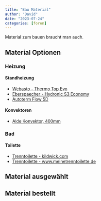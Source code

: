```yaml
---
title: "Bau Material"
author: "David"
date: "2023-07-24"
categories: [foren]
---
```


Material zum bauen braucht man auch.

<!--
add a link with: '[](){target="_blank"}'
-->

## Material Optionen

### Heizung

#### Standheizung
- [Webasto - Thermo Top Evo](https://www.webasto-comfort.com/de-de/produktuebersicht/product/show/thermo-top-evo/){target="_blank"}
- [Eberspaecher - Hydronic S3 Economy](https://www.eberspaecher-motorhomes.com/de/de/standheizungen/hydronic){target="_blank"}
- [Autoterm Flow 5D](https://www.autoterm24.de/Binar_5S_12_Diesel){target="_blank"}

#### Konvektoren
- [Alde Konvektor, 400mm](https://www.campingwagner.de/product_info.php?info=p20186&utm_campaign=froogle_20186&utm_source=froogle&utm_medium=CPC&utm_content=textanzeige&campaign=froogle&gclid=CjwKCAjwh8mlBhB_EiwAsztdBJ7PCUDTQ7flblsO0BpkCIYtW53QHcAfoIPkV_9JsNsqG_PtPt42iBoCi2sQAvD_BwE){target="_blank"}

### Bad

#### Toilette
- [Trenntoilette - kildwick.com](https://www.kildwick.com/de/shop/trenntoiletten/trenntoilette-bausatz){target="_blank"}
- [Trenntoilette - www.meinetrenntoilette.de](https://www.meinetrenntoilette.de/collections/bausatz-trenntoilette){target="_blank"}



## Material ausgewählt

## Material bestellt